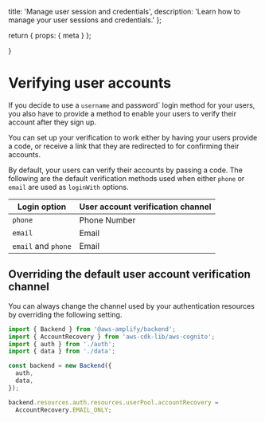   title: 'Manage user session and credentials',
  description:
    'Learn how to manage your user sessions and credentials.'
};

  return {
    props: {
      meta
    }
  };

}

# Verifying user accounts

If you decide to use a `username` and password` login method for your users, you also have to provide a method to enable your users to verify their account after they sign up.

You can set up your verification to work either by having your users provide a code, or receive a link that they are redirected to for confirming their accounts.

By default, your users can verify their accounts by passing a code. The following are the default verification methods used when either `phone` or `email` are used as `loginWith` options.

| Login option        | User account verification channel |
| ------------------- | --------------------------------- |
| `phone`             | Phone Number                      |
| `email`             | Email                             |
| `email` and `phone` | Email                             |

## Overriding the default user account verification channel

You can always change the channel used by your authentication resources by overriding the following setting.

```ts title="amplify/backend.ts"
import { Backend } from '@aws-amplify/backend';
import { AccountRecovery } from 'aws-cdk-lib/aws-cognito';
import { auth } from './auth';
import { data } from './data';

const backend = new Backend({
  auth,
  data,
});

backend.resources.auth.resources.userPool.accountRecovery =
  AccountRecovery.EMAIL_ONLY;
```
